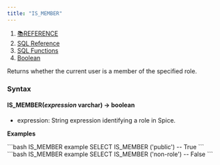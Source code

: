 ```yaml
---
title: "IS_MEMBER"
---
```


1. [📚REFERENCE](/reference)
2. [SQL Reference](/reference/sql-reference)
3. [SQL Functions](/reference/sql-reference/all-functions)
4. [Boolean](/reference/sql-reference/all-functions/boolean)

Returns whether the current user is a member of the specified role.

### Syntax

#### IS\_MEMBER(*expression* varchar) → boolean

* expression: String expression identifying a role in Spice.

**Examples**

<CodeGroup>
  ```bash IS_MEMBER example
  SELECT IS_MEMBER ('public')
  -- True
  ```
</CodeGroup>

<CodeGroup>
  ```bash IS_MEMBER example
  SELECT IS_MEMBER ('non-role')
  -- False
  ```
</CodeGroup>
